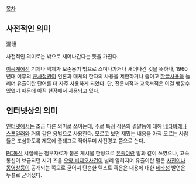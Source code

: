[[목차]]

== 사전적인 의미 ==
漏泄

사전적인 의미로는 밖으로 새어나간다는 뜻을 가진다.

[[이공계]]에선 기체나 액체가 보존용기 밖으로 스며나가거나 새어나간 것을 뜻하나, 1960년대 이후의 [[군사정권]]이 언론과 매체의 한자의 사용을 제한하거나 줄이고 [[한글]]사용을 늘리며 유출이란 단어를 더 자주 사용하게 되었다. 단, 전문서적과 교육서적은 이걸 쌩깔수 있었기 때문에 아직 현장에서 사용되고 있다.

== 인터넷상의 의미 ==
[[인터넷]]에서는 조금 다른 의미로 쓰이는데, 주로 특정 작품의 결말등에 대해 [[네타바레]]나 [[스포일러]]와 거의 같은 용법으로 사용한다. 모르고 보면 재밌는 내용을 아직 모르는 사람들은 조심하도록 제목에 플래그로 적어두며 사전경고 쯤으로 쓴다.

[[PC통신]] 시절에는 첨부자료가 붙은 게시물 한정으로 [[유출]]이란 말과 같이 쓰였으나, 고속통신이 보급되던 시기 즈음 [[오현경|오양 비디오]]사건이 널리 알려지며 유출이란 말은 [[사진]]이나 [[동영상]]등이 공개되는 쪽으로 굳어져 단순한 텍스트 혹은은 내용에 대한 [[네타]]성 발언은 누설로 굳어졌다.





